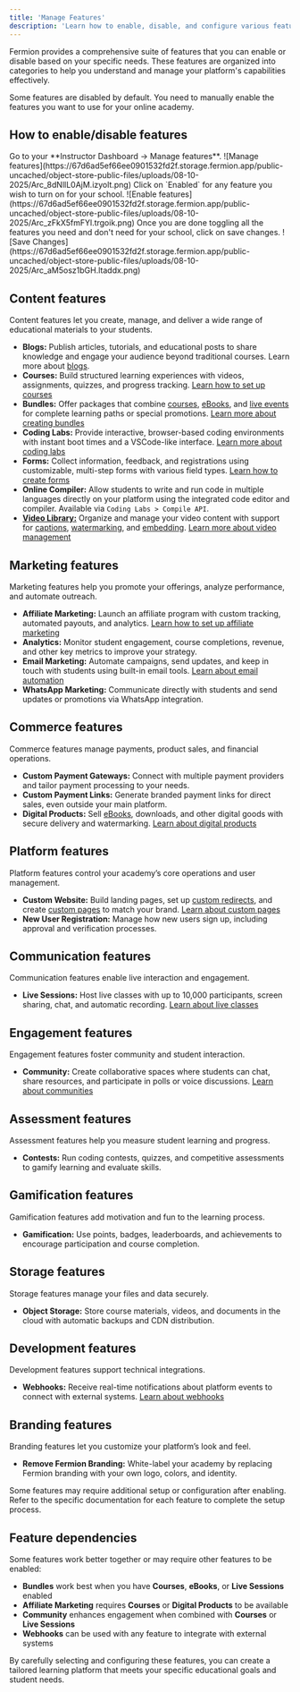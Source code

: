 ```yaml
---
title: 'Manage Features'
description: 'Learn how to enable, disable, and configure various features available to instructors on the platform.'
---
```


Fermion provides a comprehensive suite of features that you can enable or disable based on your specific needs. These features are organized into categories to help you understand and manage your platform's capabilities effectively.

<Info>
Some features are disabled by default. You need to manually enable the features you want to use for your online academy.
</Info>

## How to enable/disable features
<Steps>
    <Step title="Navigate to Manage features">
    Go to your **Instructor Dashboard → Manage features**.
    ![Manage features](https://67d6ad5ef66ee0901532fd2f.storage.fermion.app/public-uncached/object-store-public-files/uploads/08-10-2025/Arc_8dNllL0AjM.izyolt.png)
    </Step>
    <Step title="Enable features">
    Click on `Enabled` for any feature you wish to turn on for your school.
    ![Enable features](https://67d6ad5ef66ee0901532fd2f.storage.fermion.app/public-uncached/object-store-public-files/uploads/08-10-2025/Arc_zFkX5fmFYl.trgoik.png)
    </Step>
    <Step title="Save changes">
    Once you are done toggling all the features you need and don't need for your school, click on save changes.
    ![Save Changes](https://67d6ad5ef66ee0901532fd2f.storage.fermion.app/public-uncached/object-store-public-files/uploads/08-10-2025/Arc_aM5osz1bGH.ltaddx.png)
    </Step>

</Steps>

## Content features

Content features let you create, manage, and deliver a wide range of educational materials to your students.

- **Blogs:** Publish articles, tutorials, and educational posts to share knowledge and engage your audience beyond traditional courses. Learn more about [blogs](/custom-landing-pages/blogs).
- **Courses:** Build structured learning experiences with videos, assignments, quizzes, and progress tracking. [Learn how to set up courses](/setting-up-course/prerequisites)
- **Bundles:** Offer packages that combine [courses](/setting-up-course/prerequisites), [eBooks](/ebooks/introduction), and [live events](/live-classes/what-are-live-classes) for complete learning paths or special promotions. [Learn more about creating bundles](/setting-up-course/bundle)
- **Coding Labs:** Provide interactive, browser-based coding environments with instant boot times and a VSCode-like interface. [Learn more about coding labs](/creating-coding-labs/what-are-coding-labs)
- **Forms:** Collect information, feedback, and registrations using customizable, multi-step forms with various field types. [Learn how to create forms](/forms/introduction)
- **Online Compiler:** Allow students to write and run code in multiple languages directly on your platform using the integrated code editor and compiler. Available via `Coding Labs > Compile API`.
- **[Video Library:](/recorded-videos/video-library)** Organize and manage your video content with support for [captions](/recorded-videos/captions), [watermarking](/recorded-videos/video-watermarking), and [embedding](/recorded-videos/embed-video). [Learn more about video management](/recorded-videos/introduction)

## Marketing features

Marketing features help you promote your offerings, analyze performance, and automate outreach.

- **Affiliate Marketing:** Launch an affiliate program with custom tracking, automated payouts, and analytics. [Learn how to set up affiliate marketing](/marketing-tools/affiliate-marketing)
- **Analytics:** Monitor student engagement, course completions, revenue, and other key metrics to improve your strategy.
- **Email Marketing:** Automate campaigns, send updates, and keep in touch with students using built-in email tools. [Learn about email automation](/marketing-tools/email-automation)
- **WhatsApp Marketing:** Communicate directly with students and send updates or promotions via WhatsApp integration.

## Commerce features

Commerce features manage payments, product sales, and financial operations.

- **Custom Payment Gateways:** Connect with multiple payment providers and tailor payment processing to your needs.
- **Custom Payment Links:** Generate branded payment links for direct sales, even outside your main platform.
- **Digital Products:** Sell [eBooks](/ebooks/introduction), downloads, and other digital goods with secure delivery and watermarking. [Learn about digital products](/ebooks/introduction)

## Platform features

Platform features control your academy’s core operations and user management.

- **Custom Website:** Build landing pages, set up [custom redirects](/custom-landing-pages/custom-redirects), and create [custom pages](/custom-landing-pages/introduction) to match your brand. [Learn about custom pages](/custom-landing-pages/introduction)
- **New User Registration:** Manage how new users sign up, including approval and verification processes.

## Communication features

Communication features enable live interaction and engagement.

- **Live Sessions:** Host live classes with up to 10,000 participants, screen sharing, chat, and automatic recording. [Learn about live classes](/live-classes/what-are-live-classes)

## Engagement features

Engagement features foster community and student interaction.

- **Community:** Create collaborative spaces where students can chat, share resources, and participate in polls or voice discussions. [Learn about communities](/community/what-are-communities)

## Assessment features

Assessment features help you measure student learning and progress.

- **Contests:** Run coding contests, quizzes, and competitive assessments to gamify learning and evaluate skills.

## Gamification features

Gamification features add motivation and fun to the learning process.

- **Gamification:** Use points, badges, leaderboards, and achievements to encourage participation and course completion.

## Storage features

Storage features manage your files and data securely.

- **Object Storage:** Store course materials, videos, and documents in the cloud with automatic backups and CDN distribution.

## Development features

Development features support technical integrations.

- **Webhooks:** Receive real-time notifications about platform events to connect with external systems. [Learn about webhooks](/webhooks/what-is-webhook)

## Branding features

Branding features let you customize your platform’s look and feel.

- **Remove Fermion Branding:** White-label your academy by replacing Fermion branding with your own logo, colors, and identity.

<Warning>
Some features may require additional setup or configuration after enabling. Refer to the specific documentation for each feature to complete the setup process.
</Warning>

## Feature dependencies

Some features work better together or may require other features to be enabled:

- **Bundles** work best when you have **Courses**, **eBooks**, or **Live Sessions** enabled
- **Affiliate Marketing** requires **Courses** or **Digital Products** to be available
- **Community** enhances engagement when combined with **Courses** or **Live Sessions**
- **Webhooks** can be used with any feature to integrate with external systems

By carefully selecting and configuring these features, you can create a tailored learning platform that meets your specific educational goals and student needs.
